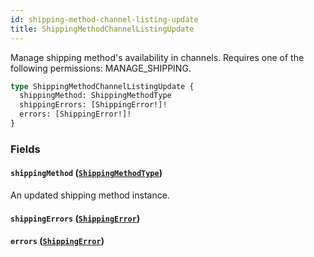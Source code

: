 ```yaml
---
id: shipping-method-channel-listing-update
title: ShippingMethodChannelListingUpdate
---
```



Manage shipping method's availability in channels. Requires one of the following permissions: MANAGE_SHIPPING.

```graphql
type ShippingMethodChannelListingUpdate {
  shippingMethod: ShippingMethodType
  shippingErrors: [ShippingError!]!
  errors: [ShippingError!]!
}
```


### Fields

#### `shippingMethod` ([`ShippingMethodType`](../../../developer/api-reference/objects/shipping-method-type))

An updated shipping method instance.


#### `shippingErrors` ([`ShippingError`](../../../developer/api-reference/objects/shipping-error))




#### `errors` ([`ShippingError`](../../../developer/api-reference/objects/shipping-error))






